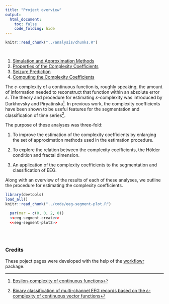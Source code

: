 ```yaml
---
title: "Project overview"
output:
  html_document:
    toc: false
    code_folding: hide
---
```


<!-- The file analysis/chunks.R contains chunks that define default settings
shared across the workflowr files. -->

```r
knitr::read_chunk("../analysis/chunks.R")

```

<!-- Update knitr chunk options -->
```r

```

<!-- Insert the date the file was last updated -->
```r

```
<!-- Insert the code version (Git commit SHA1) if Git repository exists and R
 package git2r is installed -->

1. [Simulation and Approximation Methods](simulations.html) 
2. [Properties of the Complexity Coefficients](complexity-coefficients.html)
3. [Seizure Prediction](seizure-prediction.html)
4. [Computing the Complexity Coefficients](ecomplexity-procedure.html)

The $\varepsilon$-complexity of a continuous function is, roughly speaking, the amount of information needed to reconstruct that function within an absolute error $\varepsilon$. The theory and procedure for estimating $\varepsilon$-complexity was introduced by Darkhovsky and Piryatinska[^1]. In previous work, the complexity coefficients have been shown to be useful features for the segmentation and classification of time series[^2]. 

The purpose of these analyses was three-fold: 

1. To improve the estimation of the complexity coefficients by enlarging the set of approximation methods used in the estimation procedure.

2. To explore the relation between the complexity coefficients, the Hölder condition and fractal dimension. 

3. An application of the complexity coefficients to the segmentation and classification of EEG.

Along with an overview of the results of each of these analyses, we outline the procedure for estimating the complexity coefficients.


```r
library(devtools)
load_all()
knitr::read_chunk("../code/eeg-segment-plot.R")
```


```r
  par(mar = c(0, 0, 2, 0))
  <<eeg-segment-create>> 
  <<eeg-segment-plot2>>
  
```
<br>

### Credits 

These poject pages were developed with the help of the [workflowr](https://jdblischak.github.io/workflowr/) package.


[^1]: [Epsilon-complexity of continuous functions](https://arxiv.org/abs/1303.1777)
[^2]: [Binary classification of multi-channel EEG records based on the ε-complexity of continuous vector functions](https://arxiv.org/abs/1610.01633)